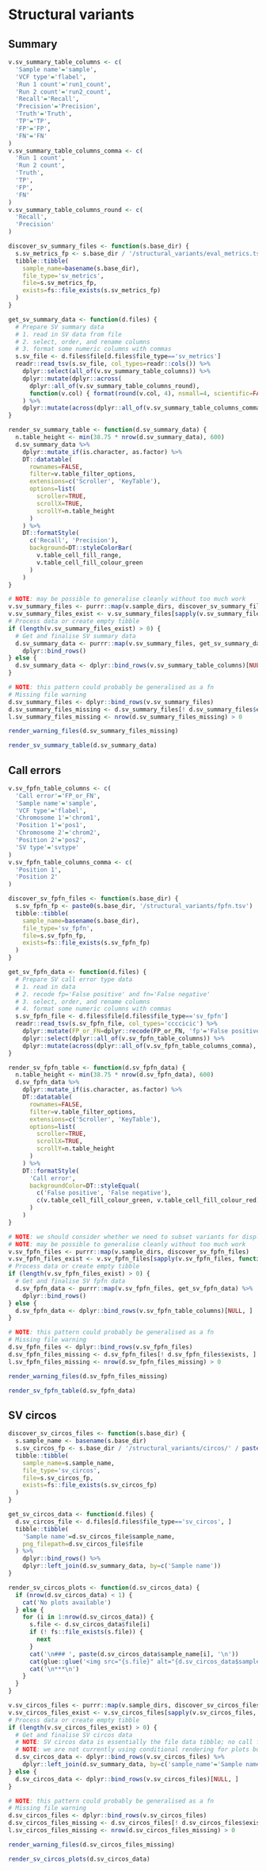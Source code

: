 # Structural variants {.tabset .tabset-fade}
## Summary
```r
v.sv_summary_table_columns <- c(
  'Sample name'='sample',
  'VCF type'='flabel',
  'Run 1 count'='run1_count',
  'Run 2 count'='run2_count',
  'Recall'='Recall',
  'Precision'='Precision',
  'Truth'='Truth',
  'TP'='TP',
  'FP'='FP',
  'FN'='FN'
)
v.sv_summary_table_columns_comma <- c(
  'Run 1 count',
  'Run 2 count',
  'Truth',
  'TP',
  'FP',
  'FN'
)
v.sv_summary_table_columns_round <- c(
  'Recall',
  'Precision'
)
```

```r
discover_sv_summary_files <- function(s.base_dir) {
  s.sv_metrics_fp <- s.base_dir / '/structural_variants/eval_metrics.tsv'
  tibble::tibble(
    sample_name=basename(s.base_dir),
    file_type='sv_metrics',
    file=s.sv_metrics_fp,
    exists=fs::file_exists(s.sv_metrics_fp)
  )
}

get_sv_summary_data <- function(d.files) {
  # Prepare SV summary data
  # 1. read in SV data from file
  # 2. select, order, and rename columns
  # 3. format some numeric columns with commas
  s.sv_file <- d.files$file[d.files$file_type=='sv_metrics']
  readr::read_tsv(s.sv_file, col_types=readr::cols()) %>%
    dplyr::select(all_of(v.sv_summary_table_columns)) %>%
    dplyr::mutate(dplyr::across(
      dplyr::all_of(v.sv_summary_table_columns_round),
      function(v.col) { format(round(v.col, 4), nsmall=4, scientific=FALSE) })
    ) %>%
    dplyr::mutate(across(dplyr::all_of(v.sv_summary_table_columns_comma), scales::comma))
}

render_sv_summary_table <- function(d.sv_summary_data) {
  n.table_height <- min(38.75 * nrow(d.sv_summary_data), 600)
  d.sv_summary_data %>%
    dplyr::mutate_if(is.character, as.factor) %>%
    DT::datatable(
      rownames=FALSE,
      filter=v.table_filter_options,
      extensions=c('Scroller', 'KeyTable'),
      options=list(
        scroller=TRUE,
        scrollX=TRUE,
        scrollY=n.table_height
      )
    ) %>%
    DT::formatStyle(
      c('Recall', 'Precision'),
      background=DT::styleColorBar(
        v.table_cell_fill_range,
        v.table_cell_fill_colour_green
      )
    )
}
```

```r
# NOTE: may be possible to generalise cleanly without too much work
v.sv_summary_files <- purrr::map(v.sample_dirs, discover_sv_summary_files)
v.sv_summary_files_exist <- v.sv_summary_files[sapply(v.sv_summary_files, function(d) { d$exists })]
# Process data or create empty tibble
if (length(v.sv_summary_files_exist) > 0) {
  # Get and finalise SV summary data
  d.sv_summary_data <- purrr::map(v.sv_summary_files, get_sv_summary_data) %>%
    dplyr::bind_rows()
} else {
  d.sv_summary_data <- dplyr::bind_rows(v.sv_summary_table_columns)[NULL, ]
}
```

```r
# NOTE: this pattern could probably be generalised as a fn
# Missing file warning
d.sv_summary_files <- dplyr::bind_rows(v.sv_summary_files)
d.sv_summary_files_missing <- d.sv_summary_files[! d.sv_summary_files$exists, ]
l.sv_summary_files_missing <- nrow(d.sv_summary_files_missing) > 0
```

```r
render_warning_files(d.sv_summary_files_missing)
```

```r
render_sv_summary_table(d.sv_summary_data)
```

## Call errors
```r
v.sv_fpfn_table_columns <- c(
  'Call error'='FP_or_FN',
  'Sample name'='sample',
  'VCF type'='flabel',
  'Chromosome 1'='chrom1',
  'Position 1'='pos1',
  'Chromosome 2'='chrom2',
  'Position 2'='pos2',
  'SV type'='svtype'
)
v.sv_fpfn_table_columns_comma <- c(
  'Position 1',
  'Position 2'
)
```

```r
discover_sv_fpfn_files <- function(s.base_dir) {
  s.sv_fpfn_fp <- paste0(s.base_dir, '/structural_variants/fpfn.tsv')
  tibble::tibble(
    sample_name=basename(s.base_dir),
    file_type='sv_fpfn',
    file=s.sv_fpfn_fp,
    exists=fs::file_exists(s.sv_fpfn_fp)
  )
}

get_sv_fpfn_data <- function(d.files) {
  # Prepare SV call error type data
  # 1. read in data
  # 2. recode fp='False positive' and fn='False negative'
  # 3. select, order, and rename columns
  # 4. format some numeric columns with commas
  s.sv_fpfn_file <- d.files$file[d.files$file_type=='sv_fpfn']
  readr::read_tsv(s.sv_fpfn_file, col_types='ccccicic') %>%
    dplyr::mutate(FP_or_FN=dplyr::recode(FP_or_FN, 'fp'='False positive', 'fn'='False negative')) %>%
    dplyr::select(dplyr::all_of(v.sv_fpfn_table_columns)) %>%
    dplyr::mutate(across(dplyr::all_of(v.sv_fpfn_table_columns_comma), scales::comma))
}

render_sv_fpfn_table <- function(d.sv_fpfn_data) {
  n.table_height <- min(38.75 * nrow(d.sv_fpfn_data), 600)
  d.sv_fpfn_data %>%
    dplyr::mutate_if(is.character, as.factor) %>%
    DT::datatable(
      rownames=FALSE,
      filter=v.table_filter_options,
      extensions=c('Scroller', 'KeyTable'),
      options=list(
        scroller=TRUE,
        scrollX=TRUE,
        scrollY=n.table_height
      )
    ) %>%
    DT::formatStyle(
      'Call error',
      backgroundColor=DT::styleEqual(
        c('False positive', 'False negative'),
        c(v.table_cell_fill_colour_green, v.table_cell_fill_colour_red)
      )
    )
}
```

```r
# NOTE: we should consider whether we need to subset variants for display
# NOTE: may be possible to generalise cleanly without too much work
v.sv_fpfn_files <- purrr::map(v.sample_dirs, discover_sv_fpfn_files)
v.sv_fpfn_files_exist <- v.sv_fpfn_files[sapply(v.sv_fpfn_files, function(d) { d$exists })]
# Process data or create empty tibble
if (length(v.sv_fpfn_files_exist) > 0) {
  # Get and finalise SV fpfn data
  d.sv_fpfn_data <- purrr::map(v.sv_fpfn_files, get_sv_fpfn_data) %>%
    dplyr::bind_rows()
} else {
  d.sv_fpfn_data <- dplyr::bind_rows(v.sv_fpfn_table_columns)[NULL, ]
}
```

```r
# NOTE: this pattern could probably be generalised as a fn
# Missing file warning
d.sv_fpfn_files <- dplyr::bind_rows(v.sv_fpfn_files)
d.sv_fpfn_files_missing <- d.sv_fpfn_files[! d.sv_fpfn_files$exists, ]
l.sv_fpfn_files_missing <- nrow(d.sv_fpfn_files_missing) > 0
```

```r
render_warning_files(d.sv_fpfn_files_missing)
```

```r
render_sv_fpfn_table(d.sv_fpfn_data)
```

## SV circos {.tabset .tabset-pills}
```r
discover_sv_circos_files <- function(s.base_dir) {
  s.sample_name <- basename(s.base_dir)
  s.sv_circos_fp <- s.base_dir / '/structural_variants/circos/' / paste0('circos_', s.sample_name, '.png')
  tibble::tibble(
    sample_name=s.sample_name,
    file_type='sv_circos',
    file=s.sv_circos_fp,
    exists=fs::file_exists(s.sv_circos_fp)
  )
}

get_sv_circos_data <- function(d.files) {
  d.sv_circos_file <- d.files[d.files$file_type=='sv_circos', ]
  tibble::tibble(
    'Sample name'=d.sv_circos_file$sample_name,
    png_filepath=d.sv_circos_file$file
  ) %>%
    dplyr::bind_rows() %>%
    dplyr::left_join(d.sv_summary_data, by=c('Sample name'))
}

render_sv_circos_plots <- function(d.sv_circos_data) {
  if (nrow(d.sv_circos_data) < 1) {
    cat('No plots available')
  } else {
    for (i in 1:nrow(d.sv_circos_data)) {
      s.file <- d.sv_circos_data$file[i]
      if (! fs::file_exists(s.file)) {
        next
      }
      cat('\n### ', paste(d.sv_circos_data$sample_name[i], '\n'))
      cat(glue::glue('<img src="{s.file}" alt="{d.sv_circos_data$sample_name[i]}" width="30%">'), '\n')
      cat('\n***\n')
    }
  }
}
```

```r
v.sv_circos_files <- purrr::map(v.sample_dirs, discover_sv_circos_files)
v.sv_circos_files_exist <- v.sv_circos_files[sapply(v.sv_circos_files, function(d) { d$exists })]
# Process data or create empty tibble
if (length(v.sv_circos_files_exist) > 0) {
  # Get and finalise SV circos data
  # NOTE: SV circos data is essentially the file data tibble; no call for a `get_<section>_data` fn
  # NOTE: we are not currently using conditional rendering for plots but have data available to do so
  d.sv_circos_data <- dplyr::bind_rows(v.sv_circos_files) %>%
    dplyr::left_join(d.sv_summary_data, by=c('sample_name'='Sample name'))
} else {
  d.sv_circos_data <- dplyr::bind_rows(v.sv_circos_files)[NULL, ]
}
```

```r
# NOTE: this pattern could probably be generalised as a fn
# Missing file warning
d.sv_circos_files <- dplyr::bind_rows(v.sv_circos_files)
d.sv_circos_files_missing <- d.sv_circos_files[! d.sv_circos_files$exists, ]
l.sv_circos_files_missing <- nrow(d.sv_circos_files_missing) > 0
```

```r
render_warning_files(d.sv_circos_files_missing)
```

```r
render_sv_circos_plots(d.sv_circos_data)
```
